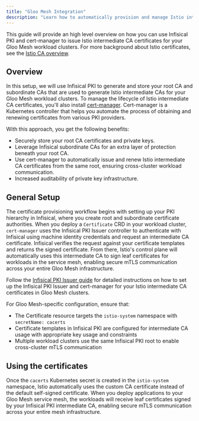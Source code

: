 ```yaml
---
title: "Gloo Mesh Integration"
description: "Learn how to automatically provision and manage Istio intermediate CA certificates for Gloo Mesh using Infisical PKI"
---
```


This guide will provide an high level overview on how you can use Infisical PKI and cert-manager to issue Istio intermediate CA certificates for your Gloo Mesh workload clusters. For more background about Istio certificates, see the [Istio CA overview](https://istio.io/latest/docs/concepts/security/#pki).

## Overview

In this setup, we will use Infisical PKI to generate and store your root CA and subordinate CAs that are used to generate Istio intermediate CAs for your Gloo Mesh workload clusters. 
To manage the lifecycle of Istio intermediate CA certificates, you'll also install [cert-manager](https://cert-manager.io/). 
Cert-manager is a Kubernetes controller that helps you automate the process of obtaining and renewing certificates from various PKI providers.

With this approach, you get the following benefits:

- Securely store your root CA certificates and private keys.
- Leverage Infisical subordinate CAs for an extra layer of protection beneath your root CA.
- Use cert-manager to automatically issue and renew Istio intermediate CA certificates from the same root, ensuring cross-cluster workload communication.
- Increased auditability of private key infrastructure.


## General Setup
The certificate provisioning workflow begins with setting up your PKI hierarchy in Infisical, where you create root and subordinate certificate authorities.
When you deploy a `Certificate` CRD in your workload cluster, `cert-manager` uses the Infisical PKI Issuer controller to authenticate with Infisical using machine identity credentials and request an intermediate CA certificate. 
Infisical verifies the request against your certificate templates and returns the signed certificate.
From there, Istio's control plane will automatically uses this intermediate CA to sign leaf certificates for workloads in the service mesh, enabling secure mTLS communication across your entire Gloo Mesh infrastructure.

Follow the [Infisical PKI Issuer guide](/documentation/platform/pki/pki-issuer) for detailed instructions on how to set up the Infisical PKI Issuer and cert-manager for your Istio intermediate CA certificates in Gloo Mesh clusters.

For Gloo Mesh-specific configuration, ensure that:

- The Certificate resource targets the `istio-system` namespace with `secretName: cacerts`
- Certificate templates in Infisical PKI are configured for intermediate CA usage with appropriate key usage and constraints
- Multiple workload clusters use the same Infisical PKI root to enable cross-cluster mTLS communication

## Using the certificates

Once the `cacerts` Kubernetes secret is created in the `istio-system` namespace, Istio automatically uses the custom CA certificate instead of the default self-signed certificate. 
When you deploy applications to your Gloo Mesh service mesh, the workloads will receive leaf certificates signed by your Infisical PKI intermediate CA, enabling secure mTLS communication across your entire mesh infrastructure.